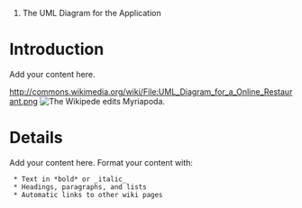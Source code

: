 #The UML Diagram for the Application

= Introduction =

Add your content here.

http://commons.wikimedia.org/wiki/File:UML_Diagram_for_a_Online_Restaurant.png
[[File:http://commons.wikimedia.org/wiki/File:UML_Diagram_for_a_Online_Restaurant.png|alt=A cartoon centipede reads books and types on a laptop.|The Wikipede edits ''[[Myriapoda]]''.]]


= Details =

Add your content here.  Format your content with:
  * Text in *bold* or _italic_
  * Headings, paragraphs, and lists
  * Automatic links to other wiki pages